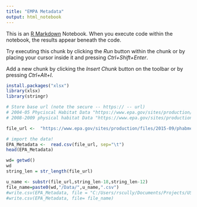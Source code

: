 ```yaml
---
title: "EMPA Metadata"
output: html_notebook
---
```


This is an [R Markdown](http://rmarkdown.rstudio.com) Notebook. When you execute code within the notebook, the results appear beneath the code. 

Try executing this chunk by clicking the *Run* button within the chunk or by placing your cursor inside it and pressing *Ctrl+Shift+Enter*. 

Add a new chunk by clicking the *Insert Chunk* button on the toolbar or by pressing *Ctrl+Alt+I*.
```r
install.packages("xlsx")
library(xlsx)
library(stringr)

```


```r
# Store base url (note the secure -- https:// -- url)
# 2004-05 Phyciscal Habitat Data "https://www.epa.gov/sites/production/files/2014-10/phabbest.csv"
# 2008-2009 physical habitat Data "https://www.epa.gov/sites/production/files/2015-09/phabmed.csv"

file_url <-  "https://www.epa.gov/sites/production/files/2015-09/phabmed.txt"

# import the data!
EPA_Metadata <-  read.csv(file_url, sep="\t")
head(EPA_Metadata)
```
```r

wd= getwd()
wd
string_len = str_length(file_url)

u_name <- substr(file_url,string_len-18,string_len-12)
file_name=paste0(wd,"/Data/",u_name,".csv")
#write.csv(EPA_Metadata, file = "C:/Users/rscully/Documents/Projects/USGS/Detail/Data/EPA/meta_data.csv", col.names = TRUE)
#write.csv(EPA_Metadata, file= file_name)

```



